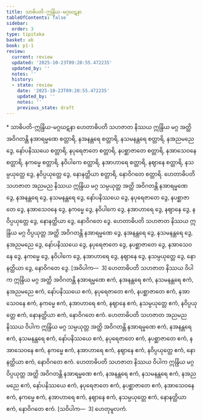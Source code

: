 ```yaml
---
title: သာဓိပတိ-ဣန္ဒြိယ-မဂ္ဂဃဋနာ
tableOfContents: false
sidebar:
  order: 3
type: tipitaka
basket: ab
book: p1-1
review:
  current: review
  updated: '2025-10-23T09:20:55.472235'
  updated_by: ''
  notes: ''
  history:
  - state: review
    date: '2025-10-23T09:20:55.472235'
    updated_by: ''
    notes: ''
    previous_state: draft
---
```



<ReviewStatus review={frontmatter.review} showDetails={true} />

<HypothesisAnnotation frontmatter={frontmatter} />

<DynamicBreadcrumb />

<Paragraph type="center" book="p1-1">
* သာဓိပတိ-ဣန္ဒြိယ-မဂ္ဂဃဋနာ
</Paragraph>

<Division number="417" book="p1-1" e="ch" v="36" p="137">

<Paragraph number="1289" book="p1-1">
ဟေတာဓိပတိ သဟဇာတ နိဿယ ဣန္ဒြိယ မဂ္ဂ အတ္ထိ အဝိဂတန္တိ နအာရမ္မဏေ စတ္တာရိ, နအနန္တရေ စတ္တာရိ, နသမနန္တရေ စတ္တာရိ, နအညမညေ ဒွေ, နော်ပနိဿယေ စတ္တာရိ, နပုရေဇာတေ စတ္တာရိ, နပစ္ဆာဇာတေ စတ္တာရိ, နအာသေဝနေ စတ္တာရိ, နကမ္မေ စတ္တာရိ, နဝိပါကေ စတ္တာရိ, နအာဟာရေ စတ္တာရိ, နဈာနေ စတ္တာရိ, နသမ္ပယုတ္တေ ဒွေ, နဝိပ္ပယုတ္တေ ဒွေ, နောနတ္ထိယာ စတ္တာရိ, နောဝိဂတေ စတ္တာရိ.
</Paragraph>

<Paragraph number="1290" book="p1-1">
ဟေတာဓိပတိ သဟဇာတ အညမည နိဿယ ဣန္ဒြိယ မဂ္ဂ သမ္ပယုတ္တ အတ္ထိ အဝိဂတန္တိ နအာရမ္မဏေ ဒွေ, နအနန္တရေ ဒွေ, နသမနန္တရေ ဒွေ, နော်ပနိဿယေ ဒွေ, နပုရေဇာတေ ဒွေ, နပစ္ဆာဇာတေ ဒွေ, နအာသေဝနေ ဒွေ, နကမ္မေ ဒွေ, နဝိပါကေ ဒွေ, နအာဟာရေ ဒွေ, နဈာနေ ဒွေ, နဝိပ္ပယုတ္တေ ဒွေ, နောနတ္ထိယာ ဒွေ, နောဝိဂတေ ဒွေ.
</Paragraph>

<Paragraph number="1291" book="p1-1">
ဟေတာဓိပတိ သဟဇာတ နိဿယ ဣန္ဒြိယ မဂ္ဂ ဝိပ္ပယုတ္တ အတ္ထိ အဝိဂတန္တိ နအာရမ္မဏေ ဒွေ, နအနန္တရေ ဒွေ, နသမနန္တရေ ဒွေ, နအညမညေ ဒွေ, နော်ပနိဿယေ ဒွေ, နပုရေဇာတေ ဒွေ, နပစ္ဆာဇာတေ ဒွေ, နအာသေဝနေ ဒွေ, နကမ္မေ ဒွေ, နဝိပါကေ ဒွေ, နအာဟာရေ ဒွေ, နဈာနေ ဒွေ, နသမ္ပယုတ္တေ ဒွေ, နောနတ္ထိယာ ဒွေ, နောဝိဂတေ ဒွေ. [အဝိပါက—  3]
</Paragraph>

<Paragraph number="1292" book="p1-1">
ဟေတာဓိပတိ သဟဇာတ နိဿယ ဝိပါက ဣန္ဒြိယ မဂ္ဂ အတ္ထိ အဝိဂတန္တိ နအာရမ္မဏေ ဧကံ, နအနန္တရေ ဧကံ, နသမနန္တရေ ဧကံ, နအညမညေ ဧကံ, နော်ပနိဿယေ ဧကံ, နပုရေဇာတေ ဧကံ, နပစ္ဆာဇာတေ ဧကံ, နအာသေဝနေ ဧကံ, နကမ္မေ ဧကံ, နအာဟာရေ ဧကံ, နဈာနေ ဧကံ, နသမ္ပယုတ္တေ ဧကံ, နဝိပ္ပယုတ္တေ ဧကံ, နောနတ္ထိယာ ဧကံ, နောဝိဂတေ ဧကံ.
</Paragraph>

<Paragraph number="1293" book="p1-1">
ဟေတာဓိပတိ သဟဇာတ အညမည နိဿယ ဝိပါက ဣန္ဒြိယ မဂ္ဂ သမ္ပယုတ္တ အတ္ထိ အဝိဂတန္တိ နအာရမ္မဏေ ဧကံ, နအနန္တရေ ဧကံ, နသမနန္တရေ ဧကံ, နော်ပနိဿယေ ဧကံ, နပုရေဇာတေ ဧကံ, နပစ္ဆာဇာတေ ဧကံ, နအာသေဝနေ ဧကံ, နကမ္မေ ဧကံ, နအာဟာရေ ဧကံ, နဈာနေ ဧကံ, နဝိပ္ပယုတ္တေ ဧကံ, နောနတ္ထိယာ ဧကံ, နောဝိဂတေ ဧကံ.
</Paragraph>

<Paragraph number="1294" book="p1-1">
ဟေတာဓိပတိ သဟဇာတ နိဿယ ဝိပါက ဣန္ဒြိယ မဂ္ဂ ဝိပ္ပယုတ္တ အတ္ထိ အဝိဂတန္တိ နအာရမ္မဏေ ဧကံ, နအနန္တရေ ဧကံ, နသမနန္တရေ ဧကံ, နအညမညေ ဧကံ, နော်ပနိဿယေ ဧကံ, နပုရေဇာတေ ဧကံ, နပစ္ဆာဇာတေ ဧကံ, နအာသေဝနေ ဧကံ, နကမ္မေ ဧကံ, နအာဟာရေ ဧကံ, နဈာနေ ဧကံ, နသမ္ပယုတ္တေ ဧကံ, နောနတ္ထိယာ ဧကံ, နောဝိဂတေ ဧကံ. [သဝိပါက—  3]

</Paragraph>
</Division>

<Paragraph number="1295" type="center" book="p1-1">
ဟေတုမူလကံ.
</Paragraph>